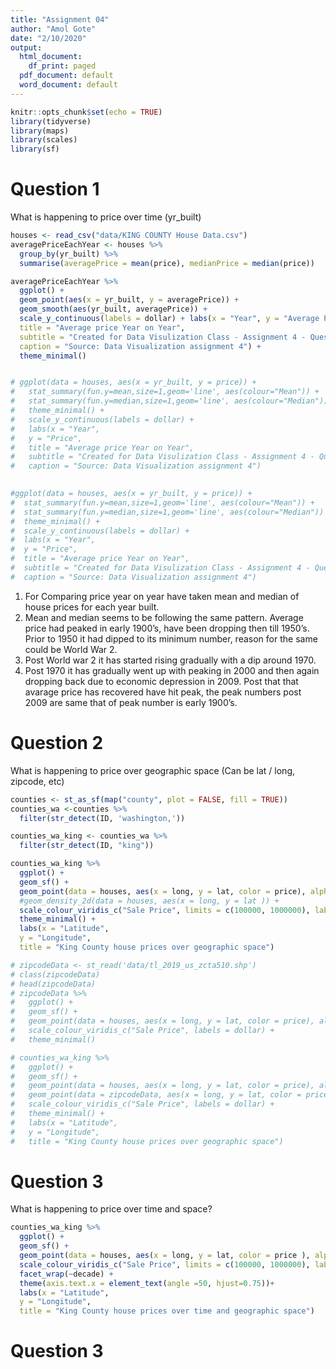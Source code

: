 ```yaml
---
title: "Assignment 04"
author: "Amol Gote"
date: "2/10/2020"
output:
  html_document:
    df_print: paged
  pdf_document: default
  word_document: default
---
```


```r
knitr::opts_chunk$set(echo = TRUE)
library(tidyverse)
library(maps)
library(scales)
library(sf)
```

# Question 1
What is happening to price over time (yr_built)
```r
houses <- read_csv("data/KING COUNTY House Data.csv")
averagePriceEachYear <- houses %>%
  group_by(yr_built) %>%
  summarise(averagePrice = mean(price), medianPrice = median(price))

averagePriceEachYear %>%
  ggplot() +
  geom_point(aes(x = yr_built, y = averagePrice)) +
  geom_smooth(aes(yr_built, averagePrice)) +
  scale_y_continuous(labels = dollar) + labs(x = "Year", y = "Average Price",
  title = "Average price Year on Year",
  subtitle = "Created for Data Visulization Class - Assignment 4 - Question 1",
  caption = "Source: Data Visualization assignment 4") +
  theme_minimal()


# ggplot(data = houses, aes(x = yr_built, y = price)) +
#   stat_summary(fun.y=mean,size=1,geom='line', aes(colour="Mean")) +
#   stat_summary(fun.y=median,size=1,geom='line', aes(colour="Median")) +
#   theme_minimal() +
#   scale_y_continuous(labels = dollar) +
#   labs(x = "Year",
#   y = "Price",
#   title = "Average price Year on Year",
#   subtitle = "Created for Data Visulization Class - Assignment 4 - Question 1",
#   caption = "Source: Data Visualization assignment 4")
  
```
```r
#ggplot(data = houses, aes(x = yr_built, y = price)) +
#  stat_summary(fun.y=mean,size=1,geom='line', aes(colour="Mean")) +
#  stat_summary(fun.y=median,size=1,geom='line', aes(colour="Median")) +
#  theme_minimal() +
#  scale_y_continuous(labels = dollar) +
#  labs(x = "Year",
#  y = "Price",
#  title = "Average price Year on Year",
#  subtitle = "Created for Data Visulization Class - Assignment 4 - Question 1",
#  caption = "Source: Data Visualization assignment 4")
```

1. For Comparing price year on year have taken mean and median of house prices for each year built.    
2. Mean and median seems to be following the same pattern. Average price had peaked in early 1900's, have been dropping then till 1950's. Prior to 1950 it had dipped to its minimum number, reason for the same could be World War 2.
3. Post World war 2 it has started rising gradually with a dip around 1970. 
4. Post 1970 it has gradually went up with peaking in 2000 and then again dropping back due to economic depression in 2009. Post that that avarage price has recovered have hit peak, the peak numbers post 2009 are same that of peak number is early 1900's.

# Question 2
What is happening to price over geographic space (Can be lat / long, zipcode, etc)
```r
counties <- st_as_sf(map("county", plot = FALSE, fill = TRUE))
counties_wa <-counties %>% 
  filter(str_detect(ID, 'washington,'))

counties_wa_king <- counties_wa %>% 
  filter(str_detect(ID, "king")) 

counties_wa_king %>% 
  ggplot() + 
  geom_sf() +
  geom_point(data = houses, aes(x = long, y = lat, color = price), alpha= .05) +
  #geom_density_2d(data = houses, aes(x = long, y = lat )) +
  scale_colour_viridis_c("Sale Price", limits = c(100000, 1000000), labels = dollar) +
  theme_minimal() + 
  labs(x = "Latitude",
  y = "Longitude",
  title = "King County house prices over geographic space")
```

```r
# zipcodeData <- st_read('data/tl_2019_us_zcta510.shp')
# class(zipcodeData)
# head(zipcodeData)
# zipcodeData %>% 
#   ggplot() + 
#   geom_sf() +
#   geom_point(data = houses, aes(x = long, y = lat, color = price), alpha= .05) +
#   scale_colour_viridis_c("Sale Price", labels = dollar) +
#   theme_minimal()
```


```r
# counties_wa_king %>% 
#   ggplot() + 
#   geom_sf() +
#   geom_point(data = houses, aes(x = long, y = lat, color = price), alpha= .05) +
#   geom_point(data = zipcodeData, aes(x = long, y = lat, color = price), alpha= .05) +
#   scale_colour_viridis_c("Sale Price", labels = dollar) +
#   theme_minimal() + 
#   labs(x = "Latitude",
#   y = "Longitude",
#   title = "King County house prices over geographic space")
```



# Question 3
What is happening to price over time and space?
```r
counties_wa_king %>% 
  ggplot() + 
  geom_sf() +
  geom_point(data = houses, aes(x = long, y = lat, color = price ), alpha= .05) +
  scale_colour_viridis_c("Sale Price", limits = c(100000, 1000000), labels = dollar) +
  facet_wrap(~decade) +
  theme(axis.text.x = element_text(angle =50, hjust=0.75))+ 
  labs(x = "Latitude",
  y = "Longitude",
  title = "King County house prices over time and geographic space")
```


# Question 3
